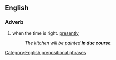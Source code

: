 ==English==

===Adverb===
{{en-adv|pos=[[in]] [[due]] [[course]]|-}}

# when the time is right. [[presently]]
#:''The kitchen will be painted '''in due course'''.''

[[Category:English prepositional phrases]]